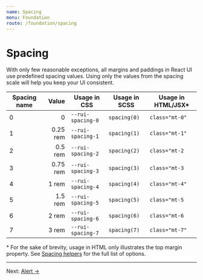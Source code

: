 ```yaml
---
name: Spacing
menu: Foundation
route: /foundation/spacing
---
```


# Spacing

With only few reasonable exceptions, all margins and paddings in React UI use
predefined spacing values. Using only the values from the spacing scale will
help you keep your UI consistent.

| Spacing name | Value    | Usage in CSS      | Usage in SCSS | Usage in HTML/JSX* |
|--------------|---------:|-------------------|---------------|--------------------|
| 0            | 0        | `--rui-spacing-0` | `spacing(0)`  | `class="mt-0"`     |
| 1            | 0.25 rem | `--rui-spacing-1` | `spacing(1)`  | `class="mt-1"`     |
| 2            | 0.5 rem  | `--rui-spacing-2` | `spacing(2)`  | `class="mt-2`      |
| 3            | 0.75 rem | `--rui-spacing-3` | `spacing(3)`  | `class="mt-3`      |
| 4            | 1 rem    | `--rui-spacing-4` | `spacing(4)`  | `class="mt-4"`     |
| 5            | 1.5 rem  | `--rui-spacing-5` | `spacing(5)`  | `class="mt-5`      |
| 6            | 2 rem    | `--rui-spacing-6` | `spacing(6)`  | `class="mt-6`      |
| 7            | 3 rem    | `--rui-spacing-7` | `spacing(7)`  | `class="mt-7"`     |

\* For the sake of brevity, usage in HTML only illustrates the top margin
property. See [Spacing helpers](/css-helpers/spacing) for the full list of
options.

---

Next: [Alert →](/components/ui/alert)
